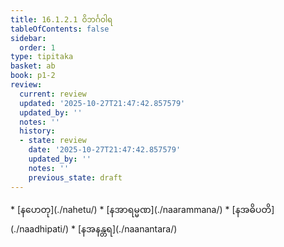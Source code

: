 ```yaml
---
title: 16.1.2.1 ဝိဘင်္ဂဝါရ
tableOfContents: false
sidebar:
  order: 1
type: tipitaka
basket: ab
book: p1-2
review:
  current: review
  updated: '2025-10-27T21:47:42.857579'
  updated_by: ''
  notes: ''
  history:
  - state: review
    date: '2025-10-27T21:47:42.857579'
    updated_by: ''
    notes: ''
    previous_state: draft
---
```



<ReviewStatus review={frontmatter.review} showDetails={true} />

<HypothesisAnnotation frontmatter={frontmatter} />

<DynamicBreadcrumb />



<TableOfContents book="p1-2" section="16.1.2.1">
* [နဟေတု](./nahetu/)
* [နအာရမ္မဏ](./naarammana/)
* [နအဓိပတိ](./naadhipati/)
* [နအနန္တရ](./naanantara/)
</TableOfContents>